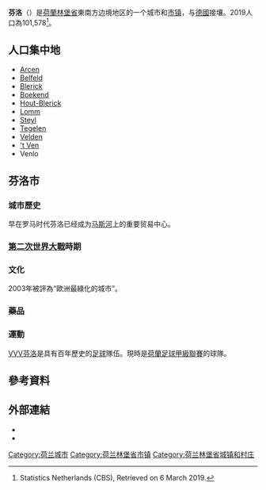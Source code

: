 {{coord|51|22|N|6|10|E|region:NL_type:city|display=title}}
{{Infobox Settlement
|official_name = Venlo<br>芬洛
|image_flag = Flag of Venlo, Netherlands (1945-2010), de jure.svg
|image_map = LocatieVenlo.png
|image = Venlo – Parade - panoramio.jpg
|mapsize = 280px
|subdivision_type = 國家
|subdivision_name = [[荷蘭|荷蘭]]
|subdivision_type1 = 省
|subdivision_name1 = [[林堡省_(荷蘭)|林堡省]]
|area_footnotes = (2006)
|area_total_km2 = 86.41
|area_land_km2 = 84.66
|area_water_km2 = 1.74
|population_as_of = 2017年8月1日
|population_note = Source: [[荷蘭統計局|CBS]], [http://statline.cbs.nl/ Statline].
|settlement_type = [[荷兰10万人口以上城市列表|城市]]和[[市镇_(荷兰)|市镇]]
|population_total = 101,092
|population_density_km2 = 1088
|timezone = [[歐洲中部時間|CET]]
|utc_offset = +1
|timezone_DST = [[歐洲中部夏令時間|CEST]]
|utc_offset_DST = +2
}}
'''芬洛'''（{{lang-nl|Venlo}}）是[[荷蘭|荷蘭]][[林堡省_(荷蘭)|林堡省]]東南方边境地区的一个城市和[[市镇_(荷兰)|市镇]]，与[[德國|德國]]接壤。2019人口為101,578<ref name="CBS20190306">Statistics Netherlands (CBS), {{cite web
 |url=https://opendata.cbs.nl/statline/#/CBS/nl/dataset/37230ned/table?ts=1551869147443
 |title=Bevolkingsontwikkeling; regio per maand
 |access-date=2021-01-10
 |archive-date=1999-04-27
 |archive-url=https://web.archive.org/web/19990427135052/http://statline.cbs.nl/#/CBS/nl/dataset/37230ned/table?ts=1551869147443
 |dead-url=no
 }} Retrieved on 6 March 2019.</ref>。

== 人口集中地 ==
* [[Arcen|Arcen]]
* [[Belfeld|Belfeld]]
* [[Blerick|Blerick]]
* [[Boekend|Boekend]]
* [[Hout-Blerick|Hout-Blerick]]
* [[Lomm|Lomm]]
* [[Steyl|Steyl]]
* [[Tegelen|Tegelen]]
* [[Velden|Velden]]
* [['t_Ven|'t Ven]]
* Venlo

== 芬洛市 ==
=== 城市歷史 ===

早在罗马时代芬洛已经成为[[马斯河|马斯河]]上的重要贸易中心。

=== [[第二次世界大戰|第二次世界大戰]]時期 ===

=== 文化 ===

2003年被評為“歐洲最綠化的城市”。

=== 藥品 ===

=== 運動 ===

[[VVV芬洛|VVV芬洛]]是具有百年歷史的[[足球|足球]]隊伍。現時是[[荷蘭足球甲級聯賽|荷蘭足球甲級聯賽]]的球隊。

==參考資料==
{{reflist}}

== 外部連結 ==
* {{Commons category-inline|Venlo}}
* {{Official website|venlo.nl}}

{{Limburg Province (Netherlands)}}
{{Authority control}}
{{DEFAULTSORT:Venlo}}
[[Category:荷兰城市|Category:荷兰城市]]
[[Category:荷兰林堡省市镇|Category:荷兰林堡省市镇]]
[[Category:荷兰林堡省城镇和村庄|Category:荷兰林堡省城镇和村庄]]